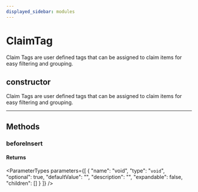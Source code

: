 ```yaml
---
displayed_sidebar: modules
---
```



# ClaimTag

Claim Tags are user defined tags that can be assigned to claim items for easy filtering and grouping.

## constructor

Claim Tags are user defined tags that can be assigned to claim items for easy filtering and grouping.

___

## Methods

### beforeInsert

#### Returns

<ParameterTypes parameters={[
  {
    "name": "void",
    "type": "`void`",
    "optional": true,
    "defaultValue": "",
    "description": "",
    "expandable": false,
    "children": []
  }
]} />
